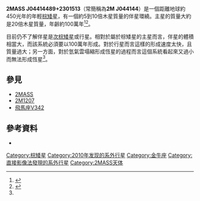 {{Starbox begin
| name = 2MASS J04414489+2301513
}}
{{Starbox image
| image=[[Image:Brown_dwarf_2M_J044144_and_planet.jpg|250px]]
| caption=2MASS J04414489+2301513 是一個有約5到10倍木星質量的伴星環繞的[[棕矮星|棕矮星]]
}}
{{Starbox observe
| epoch = J2000
| equinox = 
| constell = [[金牛座|金牛座]]
| ra = 
| dec =
}}
{{Starbox character
| class =
| b-v = 
| variable=BY
}}
{{Starbox astrometry
| radial_v=
| prop_mo_ra=
| prop_mo_dec=
| parallax=
| p_error=
| parallax_footnote=
| absmag_v=
}}
{{Starbox detail
| mass=0.02
| radius=
| luminosity_bolometric=
| temperature=
| gravity=
| metal=
| age_gyr=0.001
}}
{{Starbox catalog
| names=
}}
{{Starbox reference
| 
}}
{{Starbox end}}

'''2MASS J04414489+2301513'''（常簡稱為'''2M J044144'''）是一個距離地球約450光年的年輕[[棕矮星|棕矮星]]，有一個約5到10倍木星質量的伴星環繞。主星的質量大約是20倍木星質量，年齡約100萬年<ref>{{Cite web |url=http://content.usatoday.com/communities/sciencefair/post/2010/04/hubble-spots-puzzle-planet-orbiting-tiny-star/1 |title=Hubble spots giant planet orbiting tiny star |accessdate=2011-12-16 |archive-date=2017-08-03 |archive-url=https://web.archive.org/web/20170803014759/http://content.usatoday.com/communities/sciencefair/post/2010/04/hubble-spots-puzzle-planet-orbiting-tiny-star/1 |dead-url=no }}</ref><ref name="ApJ">{{Cite web |url=http://iopscience.iop.org/2041-8205/714/1/L84 |title=DISCOVERY OF A PLANETARY-MASS COMPANION TO A BROWN DWARF IN TAURUS |accessdate=2011-12-16 |archive-date=2011-06-03 |archive-url=https://web.archive.org/web/20110603234231/http://iopscience.iop.org/2041-8205/714/1/L84 |dead-url=no }}</ref>。

目前仍不了解伴星是[[次棕矮星|次棕矮星]]或行星。相對於屬於棕矮星的主星而言，伴星的體積相當大，而該系統必須要以100萬年形成。對於行星而言這樣的形成速度太快，且質量過大；另一方面，對於氫氣雲塌縮形成恆星的過程而言這個系統看起來又過小而無法形成恆星<ref name="ApJ" />。

==參見==
*[[2微米全天巡天|2MASS]]
*[[2M1207|2M1207]]
*[[飛馬座V342|飛馬座V342]]

==參考資料==
{{reflist}}

* {{cite web |url=http://exoplanet.eu/star.php?st=2M+J044144 |title=Notes for star 2M J044144 |author=Jean Schneider |year=2011 |work= |publisher=[[太陽系外行星百科|Extrasolar Planets Encyclopaedia]] |accessdate=30 September 2011 |deadurl=yes |archiveurl=https://web.archive.org/web/20111006003759/http://exoplanet.eu/star.php?st=2M+J044144 |archivedate=2011年10月6日 }}

[[Category:棕矮星|Category:棕矮星]]
[[Category:2010年发现的系外行星|Category:2010年发现的系外行星]]
[[Category:金牛座|Category:金牛座]]
[[Category:直接影像法發現的系外行星|Category:直接影像法發現的系外行星]]
[[Category:2MASS天体|Category:2MASS天体]]